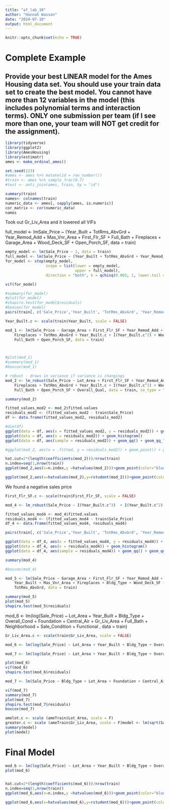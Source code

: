 ```yaml
---
title: "af_lab_10"
author: "Hannah Wasson"
date: "2024-07-10"
output: html_document
---
```


```r
knitr::opts_chunk$set(echo = TRUE)
```
# Complete Example

## Provide your best LINEAR model for the Ames Housing data set. You should use your train data set to create the best model.  You cannot have more than 12 variables in the model (this includes polynomial terms and interaction terms).  ONLY one submission per team (if I see more than one, your team will NOT get credit for the assignment).

```r
library(tidyverse)
library(ggplot2)
library(AmesHousing)
library(estimatr)
ames <- make_ordinal_ames()
```

```r
set.seed(123)
#ames <- ames %>% mutate(id = row_number())
#train <- ames %>% sample_frac(0.7)
#test <- anti_join(ames, train, by = "id")
```

```r
summary(train)
names<- colnames(train)
numeric_data <- ames[, sapply(ames, is.numeric)]
cor_matrix <- cor(numeric_data)
names
```
Took out Gr_Liv_Area and it lowered all VIFs

full_model <- lmSale_Price ~ (Year_Built + TotRms_AbvGrd + Year_Remod_Add + Mas_Vnr_Area + First_Flr_SF  + Full_Bath  + Fireplaces + Garage_Area + Wood_Deck_SF + Open_Porch_SF, data = train)

```r
empty_model <- lm(Sale_Price ~ 1, data = train)
full_model <- lm(Sale_Price ~ (Year_Built + TotRms_AbvGrd + Year_Remod_Add + Mas_Vnr_Area + First_Flr_SF  + Full_Bath  + Fireplaces + Garage_Area + Wood_Deck_SF + Open_Porch_SF + House_Style + Bldg_Type), data = train)
for_model <- step(empty_model, 
                  scope = list(lower = empty_model, 
                               upper = full_model), 
                  direction = "both", k = qchisq(0.003, 1, lower.tail =  FALSE))

vif(for_model)
```

```r
#summary(for_model)
#plot(for_model)
#shapiro.test(for_model$residuals)
#boxcox(for_model)
pairs(train[, c('Sale_Price','Year_Built', 'TotRms_AbvGrd', 'Year_Remod_Add', 'Mas_Vnr_Area', 'First_Flr_SF', 'Full_Bath' , 'Fireplaces' , 'Garage_Area' , 'Wood_Deck_SF',  'Open_Porch_SF')])

Year_Built.c <- scale(train$Year_Built, scale = FALSE)

mod_1 <- lm(Sale_Price ~ Garage_Area + First_Flr_SF + Year_Remod_Add + Mas_Vnr_Area + 
    Fireplaces + TotRms_AbvGrd + Year_Built.c + I(Year_Built.c^2) + Wood_Deck_SF + 
    Full_Bath + Open_Porch_SF, data = train)



#plot(mod_1)
#summary(mod_1)
#boxcox(mod_1)

# robust - draws in variance if variance is changingi 
mod_2 <- lm_robust(Sale_Price ~ Lot_Area + First_Flr_SF + Year_Remod_Add + Mas_Vnr_Area + 
    Fireplaces + TotRms_AbvGrd + Year_Built.c + I(Year_Built.c^2) + Wood_Deck_SF + 
    Full_Bath + Open_Porch_SF + Overall_Qual, data = train, se_type = "HC1")

summary(mod_2)

fitted_values_mod2 <- mod_2$fitted.values
residuals_mod2 <- (fitted_values_mod2 - train$Sale_Price)
df <- data.frame(fitted_values_mod2, residuals_mod2)

#dim(df)
ggplot(data = df, aes(x = fitted_values_mod2, y = residuals_mod2)) + geom_point()
ggplot(data = df, aes(x = residuals_mod2)) + geom_histogram()
ggplot(data = df, aes(sample = residuals_mod2)) + geom_qq() + geom_qq_line()

#ggplot(mod_2, aes(x = .fitted, y = residuals_mod2)) + geom_point() + geom_hline(yintercept = 0)
```
```r
hat.cut=2*(length(coefficients(mod_2)))/nrow(train)
n.index=seq(1,nrow(train)) 
ggplot(mod_2,aes(x=n.index,y =hatvalues(mod_2)))+geom_point(color="blue")+geom_line(y=hat.cut)+labs(title = "Hat values",x="Observation",y="Hat Values") 

ggplot(mod_2,aes(x=hatvalues(mod_2),y=rstudent(mod_2)))+geom_point(color="orange")+geom_line(y=-3)+geom_line(y=3)+labs(title = "External Studentized Residuals",x="Hat values",y="Residuals") + geom_vline(xintercept = hat.cut)
```


We found a negative sales price 

```r

First_Flr_SF.c <- scale(train$First_Flr_SF, scale = FALSE)

mod_4 <- lm_robust(Sale_Price ~ I(Year_Built.c^3)  + I(Year_Built.c^2) + Year_Built.c + TotRms_AbvGrd + Year_Remod_Add + Mas_Vnr_Area + First_Flr_SF.c + I(First_Flr_SF.c^2)  + Full_Bath  + Fireplaces + Garage_Area + Wood_Deck_SF + Open_Porch_SF + House_Style + Bldg_Type, data = train, se_type = "HC2")

fitted_values_mod4 <- mod_4$fitted.values
residuals_mod4 <- (fitted_values_mod4 - train$Sale_Price)
df_4 <- data.frame(fitted_values_mod4, residuals_mod4)

pairs(train[, c('Sale_Price','Year_Built', 'TotRms_AbvGrd', 'Year_Remod_Add', 'Mas_Vnr_Area', 'First_Flr_SF', 'Full_Bath' , 'Fireplaces' , 'Garage_Area' , 'Wood_Deck_SF',  'Open_Porch_SF' , 'House_Style', 'Bldg_Type')])

ggplot(data = df_4, aes(x = fitted_values_mod4, y = residuals_mod4)) + geom_point()
ggplot(data = df_4, aes(x = residuals_mod4)) + geom_histogram()
ggplot(data = df_4, aes(sample = residuals_mod4)) + geom_qq() + geom_qq_line()

summary(mod_4)

#boxcox(mod_4)
```
```r
mod_5 <- lm(Sale_Price ~ Garage_Area + First_Flr_SF + Year_Remod_Add + House_Style + 
    Year_Built + Mas_Vnr_Area + Fireplaces + Bldg_Type + Wood_Deck_SF + 
    TotRms_AbvGrd, data = train)

summary(mod_5)
plot(mod_5)
shapiro.test(mod_5$residuals)
```

mod_6 <- lm(log(Sale_Price) ~ Lot_Area + Year_Built + Bldg_Type + Overall_Cond + Foundation + Central_Air + Gr_Liv_Area + Full_Bath + Neighborhood + Sale_Condition + Functional , data = train)

```r
Gr_Liv_Area.c <- scale(train$Gr_Liv_Area, scale = FALSE)

mod_6 <- lm(log(Sale_Price) ~ Lot_Area + Year_Built + Bldg_Type + Overall_Cond + Foundation + Central_Air + Gr_Liv_Area + Full_Bath + Neighborhood + Sale_Condition + Functional , data = train)

mod_7 <- lm(log(Sale_Price) ~ Lot_Area + Year_Built + Bldg_Type + Overall_Cond + Foundation + Central_Air + Gr_Liv_Area.c + I(Gr_Liv_Area.c ^ 2) + Full_Bath + Neighborhood + Sale_Condition + Functional , data = train)

plot(mod_6)
vif(mod_6)
shapiro.test(mod_6$residuals)

```

```r

mod_7 <- lm(Sale_Price ~ Bldg_Type + Lot_Area + Foundation + Central_Air + Gr_Liv_Area + Full_Bath + Neighborhood + Overall_Qual, data = train)

vif(mod_7)
summary(mod_7)
plot(mod_7)
shapiro.test(mod_7$residuals)
boxcox(mod_7)
```



```r
amelot.c <- scale (ameTrain$Lot_Area, scale = F)
greater.c <- scale (ameTrain$Gr_Liv_Area, scale = F)model <- lm(sqrt(Sale_Price) ~ Lot_Area + I(amelot.c^2) + Bldg_Type + Overall_Qual + Neighborhood + Foundation + Central_Air + Gr_Liv_Area + I(greater.c^2) + I(greater.c^3) + I(greater.c^4), data = ameTrain)print(shapiro.test(model$residuals))
summary(model)
plot(model)
```

# Final Model 

```r
mod_6 <- lm(log(Sale_Price) ~ Lot_Area + Year_Built + Bldg_Type + Overall_Cond + Foundation + Central_Air + Gr_Liv_Area + Full_Bath + Neighborhood + Sale_Condition + Functional , data = train)
plot(mod_6)


hat.cut=2*(length(coefficients(mod_6)))/nrow(train)
n.index=seq(1,nrow(train)) 
ggplot(mod_6,aes(x=n.index,y =hatvalues(mod_6)))+geom_point(color="blue")+geom_line(y=hat.cut)+labs(title = "Hat values",x="Observation",y="Hat Values") 

ggplot(mod_6,aes(x=hatvalues(mod_6),y=rstudent(mod_6)))+geom_point(color="orange")+geom_line(y=-3)+geom_line(y=3)+labs(title = "External Studentized Residuals",x="Hat values",y="Residuals") + geom_vline(xintercept = hat.cut)

```


